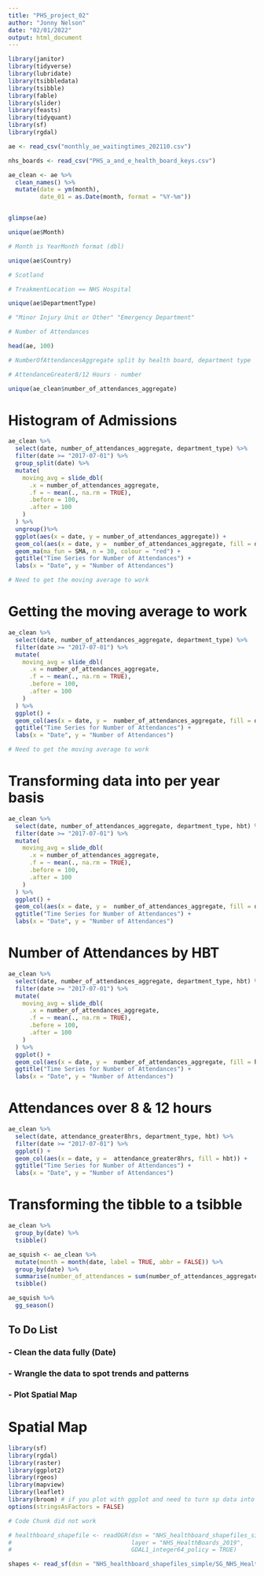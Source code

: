```yaml
---
title: "PHS_project_02"
author: "Jonny Nelson"
date: "02/01/2022"
output: html_document
---
```


```r
library(janitor)
library(tidyverse)
library(lubridate)
library(tsibbledata)
library(tsibble)
library(fable)
library(slider)
library(feasts)
library(tidyquant)
library(sf)
library(rgdal)

ae <- read_csv("monthly_ae_waitingtimes_202110.csv")

nhs_boards <- read_csv("PHS_a_and_e_health_board_keys.csv")

ae_clean <- ae %>%
  clean_names() %>%
  mutate(date = ym(month),
         date_01 = as.Date(month, format = "%Y-%m"))


glimpse(ae)

unique(ae$Month)

# Month is YearMonth format (dbl)

unique(ae$Country)

# Scotland

# TreakmentLocation == NHS Hospital

unique(ae$DepartmentType) 

# "Minor Injury Unit or Other" "Emergency Department" 

# Number of Attendances

head(ae, 100)

# NumberOfAttendancesAggregate split by health board, department type

# AttendanceGreater8/12 Hours - number

unique(ae_clean$number_of_attendances_aggregate)
```

# Histogram of Admissions

```r
ae_clean %>%
  select(date, number_of_attendances_aggregate, department_type) %>%
  filter(date >= "2017-07-01") %>%
  group_split(date) %>%
  mutate(
    moving_avg = slide_dbl(
      .x = number_of_attendances_aggregate, 
      .f = ~ mean(., na.rm = TRUE),
      .before = 100,
      .after = 100
    )
  ) %>%
  ungroup()%>%
  ggplot(aes(x = date, y = number_of_attendances_aggregate)) +
  geom_col(aes(x = date, y =  number_of_attendances_aggregate, fill = department_type)) +
  geom_ma(ma_fun = SMA, n = 30, colour = "red") +
  ggtitle("Time Series for Number of Attendances") +
  labs(x = "Date", y = "Number of Attendances")

# Need to get the moving average to work
```

# Getting the moving average to work

```r
ae_clean %>%
  select(date, number_of_attendances_aggregate, department_type) %>%
  filter(date >= "2017-07-01") %>%
  mutate(
    moving_avg = slide_dbl(
      .x = number_of_attendances_aggregate, 
      .f = ~ mean(., na.rm = TRUE),
      .before = 100,
      .after = 100
    )
  ) %>%
  ggplot() +
  geom_col(aes(x = date, y =  number_of_attendances_aggregate, fill = department_type)) +
  ggtitle("Time Series for Number of Attendances") +
  labs(x = "Date", y = "Number of Attendances")

# Need to get the moving average to work
```
# Transforming data into per year basis

```r
ae_clean %>%
  select(date, number_of_attendances_aggregate, department_type, hbt) %>%
  filter(date >= "2017-07-01") %>%
  mutate(
    moving_avg = slide_dbl(
      .x = number_of_attendances_aggregate, 
      .f = ~ mean(., na.rm = TRUE),
      .before = 100,
      .after = 100
    )
  ) %>%
  ggplot() +
  geom_col(aes(x = date, y =  number_of_attendances_aggregate, fill = department_type)) +
  ggtitle("Time Series for Number of Attendances") +
  labs(x = "Date", y = "Number of Attendances")
```

# Number of Attendances by HBT

```r
ae_clean %>%
  select(date, number_of_attendances_aggregate, department_type, hbt) %>%
  filter(date >= "2017-07-01") %>%
  mutate(
    moving_avg = slide_dbl(
      .x = number_of_attendances_aggregate, 
      .f = ~ mean(., na.rm = TRUE),
      .before = 100,
      .after = 100
    )
  ) %>%
  ggplot() +
  geom_col(aes(x = date, y =  number_of_attendances_aggregate, fill = hbt)) +
  ggtitle("Time Series for Number of Attendances") +
  labs(x = "Date", y = "Number of Attendances")
```

# Attendances over 8 & 12 hours

```r
ae_clean %>%
  select(date, attendance_greater8hrs, department_type, hbt) %>%
  filter(date >= "2017-07-01") %>%
  ggplot() +
  geom_col(aes(x = date, y =  attendance_greater8hrs, fill = hbt)) +
  ggtitle("Time Series for Number of Attendances") +
  labs(x = "Date", y = "Number of Attendances")
```


# Transforming the tibble to a tsibble

```r
ae_clean %>%
  group_by(date) %>%
  tsibble()

ae_squish <- ae_clean %>%
  mutate(month = month(date, label = TRUE, abbr = FALSE)) %>%
  group_by(date) %>%
  summarise(number_of_attendances = sum(number_of_attendances_aggregate)) %>%
  tsibble() 

ae_squish %>%
  gg_season()
```

## To Do List

### - Clean the data fully (Date)
### - Wrangle the data to spot trends and patterns
### - Plot Spatial Map










# Spatial Map

```r
library(sf)
library(rgdal)
library(raster)
library(ggplot2)
library(rgeos)
library(mapview)
library(leaflet)
library(broom) # if you plot with ggplot and need to turn sp data into dataframes
options(stringsAsFactors = FALSE)

# Code Chunk did not work

# healthboard_shapefile <- readOGR(dsn = "NHS_healthboard_shapefiles_simple/",
#                                  layer = "NHS_HealthBoards_2019",
#                                  GDAL1_integer64_policy = TRUE)

shapes <- read_sf(dsn = "NHS_healthboard_shapefiles_simple/SG_NHS_HealthBoards_2019", layer = "SG_NHS_HealthBoards_2019")

```


